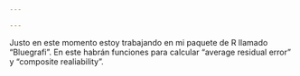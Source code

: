```yaml
---

---
```


Justo en este momento estoy trabajando en mi paquete de R llamado "Bluegrafi". En este habrán funciones para calcular "average residual error" y "composite realiability". 


